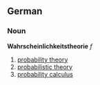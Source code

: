 ==German==
===Noun===

'''Wahrscheinlichkeitstheorie''' ''f''

#[[probability theory]]
#[[probabilistic theory]]
#[[probability calculus]]
